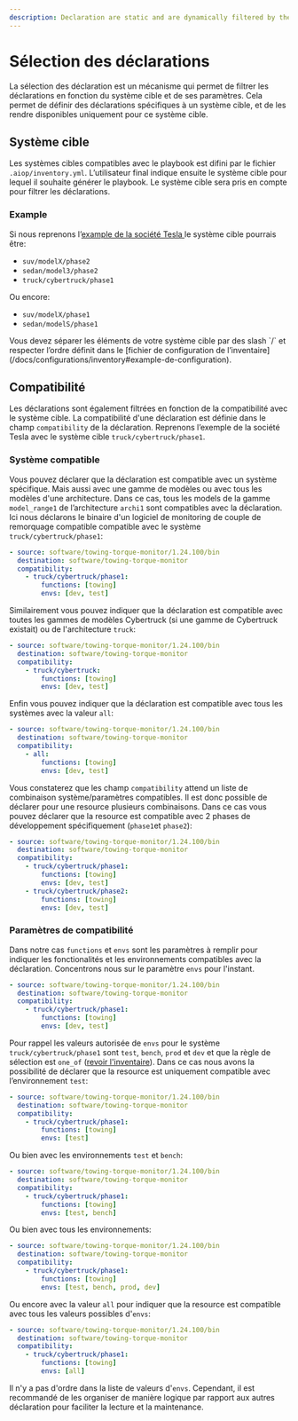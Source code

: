 ```yaml
---
description: Declaration are static and are dynamically filtered by the user's system target in runtime.
---
```


# Sélection des déclarations

La sélection des déclaration est un mécanisme qui permet de filtrer les déclarations en fonction du système cible et de ses paramètres. Cela permet de définir des déclarations spécifiques à un système cible, et de les rendre disponibles uniquement pour ce système cible.

## Système cible

Les systèmes cibles compatibles avec le playbook est difini par le fichier `.aiop/inventory.yml`. L’utilisateur final indique ensuite le système cible pour lequel il souhaite générer le playbook. Le système cible sera pris en compte pour filtrer les déclarations.

### Example

Si nous reprenons l’[example de la société Tesla ](/docs/configurations/inventory#example) le système cible pourrais être:
- `suv/modelX/phase2`
- `sedan/model3/phase2`
- `truck/cybertruck/phase1`

Ou encore:
- `suv/modelX/phase1`
- `sedan/modelS/phase1`

<Callout type="warning" emoji="⚠️">
 Vous devez séparer les éléments de votre système cible par des slash `/` et respecter l’ordre définit dans le [fichier de configuration de l’inventaire](/docs/configurations/inventory#example-de-configuration).
</Callout>

## Compatibilité

Les déclarations sont également filtrées en fonction de la compatibilité avec le système cible. La compatibilité d'une déclaration est définie dans le champ `compatibility` de la déclaration.
Reprenons l’exemple de la société Tesla avec le système cible `truck/cybertruck/phase1`.

### Système compatible

Vous pouvez déclarer que la déclaration est compatible avec un système spécifique. Mais aussi avec une gamme de modèles ou avec tous les modèles d'une architecture. Dans ce cas, tous les models de la gamme `model_range1` de l’architecture `archi1` sont compatibles avec la déclaration. Ici nous déclarons le binaire d'un logiciel de monitoring de couple de remorquage compatible compatible avec le système `truck/cybertruck/phase1`:

```yaml {4}
- source: software/towing-torque-monitor/1.24.100/bin
  destination: software/towing-torque-monitor
  compatibility:
    - truck/cybertruck/phase1:
        functions: [towing]
        envs: [dev, test]
```

Similairement vous pouvez indiquer que la déclaration est compatible avec toutes les gammes de modèles Cybertruck (si une gamme de Cybertruck existait) ou de l'architecture `truck`:

```yaml {4}
- source: software/towing-torque-monitor/1.24.100/bin
  destination: software/towing-torque-monitor
  compatibility:
    - truck/cybertruck:
        functions: [towing]
        envs: [dev, test]
```

Enfin vous pouvez indiquer que la déclaration est compatible avec tous les systèmes avec la valeur `all`:

```yaml {4}
- source: software/towing-torque-monitor/1.24.100/bin
  destination: software/towing-torque-monitor
  compatibility:
    - all:
        functions: [towing]
        envs: [dev, test]
```

Vous constaterez que les champ `compatibility` attend un liste de combinaison système/paramètres compatibles. Il est donc possible de déclarer pour une resource plusieurs combinaisons. Dans ce cas vous pouvez déclarer que la resource est compatible avec 2 phases de développement spécifiquement (`phase1`et `phase2`):

```yaml {4-12}
- source: software/towing-torque-monitor/1.24.100/bin
  destination: software/towing-torque-monitor
  compatibility:
    - truck/cybertruck/phase1:
        functions: [towing]
        envs: [dev, test]
    - truck/cybertruck/phase2:
        functions: [towing]
        envs: [dev, test]
```

### Paramètres de compatibilité

Dans notre cas `functions` et `envs` sont les paramètres à remplir pour indiquer les fonctionalités et les environnements compatibles avec la déclaration. Concentrons nous sur le paramètre `envs` pour l'instant.

```yaml {5}
- source: software/towing-torque-monitor/1.24.100/bin
  destination: software/towing-torque-monitor
  compatibility:
    - truck/cybertruck/phase1:
        functions: [towing]
        envs: [dev, test]
```

Pour rappel les valeurs autorisée de `envs` pour le système `truck/cybertruck/phase1` sont `test`, `bench`, `prod` et `dev` et que la règle de sélection est `one_of` ([revoir l'inventaire](/docs/configurations/inventory#modèle-de-configuration)). Dans ce cas nous avons la possibilité de déclarer que la resource est uniquement compatible avec l’environnement `test`:

```yaml {5}
- source: software/towing-torque-monitor/1.24.100/bin
  destination: software/towing-torque-monitor
  compatibility:
    - truck/cybertruck/phase1:
        functions: [towing]
        envs: [test]
```

Ou bien avec les environnements `test` et `bench`:

```yaml {5}
- source: software/towing-torque-monitor/1.24.100/bin
  destination: software/towing-torque-monitor
  compatibility:
    - truck/cybertruck/phase1:
        functions: [towing]
        envs: [test, bench]
```

Ou bien avec tous les environnements:

```yaml {5}
- source: software/towing-torque-monitor/1.24.100/bin
  destination: software/towing-torque-monitor
  compatibility:
    - truck/cybertruck/phase1:
        functions: [towing]
        envs: [test, bench, prod, dev]
```

Ou encore avec la valeur `all` pour indiquer que la resource est compatible avec tous les valeurs possibles d'`envs`:

```yaml {5}
- source: software/towing-torque-monitor/1.24.100/bin
  destination: software/towing-torque-monitor
  compatibility:
    - truck/cybertruck/phase1:
        functions: [towing]
        envs: [all]
```

Il n'y a pas d'ordre dans la liste de valeurs d'`envs`. Cependant, il est recommandé de les organiser de manière logique par rapport aux autres déclaration pour faciliter la lecture et la maintenance.